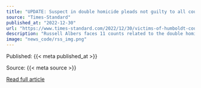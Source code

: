 ```yaml
---
title: "UPDATE: Suspect in double homicide pleads not guilty to all counts"
source: "Times-Standard"
published_at: "2022-12-30"
url: "https://www.times-standard.com/2022/12/30/victims-of-humboldt-county-double-homicide-identified-suspect-faces-11-counts-in-case/"
description: "Russell Albers faces 11 counts related to the double homicide earlier this week."
image: "news_code/rss_img.png"
---
```



  Published: {{< meta published_at >}}
  

  Source: {{< meta source >}}
  

  [Read full article]({{< meta url >}})
  

